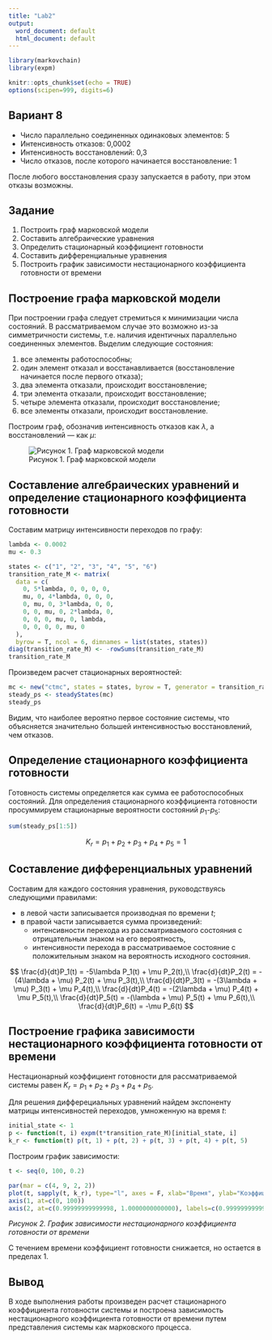 ```yaml
---
title: "Lab2"
output:
  word_document: default
  html_document: default
---
```


```r
library(markovchain)
library(expm)

knitr::opts_chunk$set(echo = TRUE)
options(scipen=999, digits=6)
```

## Вариант 8

* Число параллельно соединенных одинаковых элементов: 5
* Интенсивность отказов: 0,0002
* Интенсивность восстановлений: 0,3
* Число отказов, после которого начинается восстановление: 1

После любого восстановления сразу запускается в работу, при этом отказы возможны.

## Задание

1. Построить граф марковской модели 
2. Составить алгебраические уравнения 
3. Определить стационарный  коэффициент готовности
4. Составить дифференциальные уравнения
5. Построить график зависимости нестационарного коэффициента готовности от времени

## Построение графа марковской модели

При построении графа следует стремиться к минимизации числа состояний. В рассматриваемом случае это возможно из-за симметричности системы,
т.е. наличия идентичных параллельно соединенных элементов. Выделим следующие состояния:

1. все элементы работоспособны;
2. один элемент отказал и восстанавливается (восстановление начинается после первого отказа);
3. два элемента отказали, происходит восстановление;
4. три элемента отказали, происходит восстановление;
5. четыре элемента отказали, происходит восстановление;
6. все элементы отказали, происходит восстановление.

Построим граф, обозначив интенсивность отказов как $\lambda$, а восстановлений — как $\mu$:

![Рисунок 1. Граф марковской модели](Lab2/Graph.png)

## Составление алгебраических уравнений и определение стационарного коэффициента готовности

Составим матрицу интенсивности переходов по графу: 

```r
lambda <- 0.0002
mu <- 0.3

states <- c("1", "2", "3", "4", "5", "6")
transition_rate_M <- matrix(
  data = c(
    0, 5*lambda, 0, 0, 0, 0,
    mu, 0, 4*lambda, 0, 0, 0,
    0, mu, 0, 3*lambda, 0, 0,
    0, 0, mu, 0, 2*lambda, 0,
    0, 0, 0, mu, 0, lambda,
    0, 0, 0, 0, mu, 0
  ),
  byrow = T, ncol = 6, dimnames = list(states, states))
diag(transition_rate_M) <- -rowSums(transition_rate_M)
transition_rate_M
```

Произведем расчет стационарных вероятностей:

```r
mc <- new("ctmc", states = states, byrow = T, generator = transition_rate_M)
steady_ps <- steadyStates(mc)
steady_ps
```

Видим, что наиболее вероятно первое состояние системы, что объясняется значительно большей интенсивностью восстановлений, чем отказов.

## Определение стационарного коэффициента готовности

Готовность системы определяется как сумма ее работоспособных состояний. Для определения стационарного коэффициента готовности просуммируем стационарные вероятности состояний $p_1$-$p_5$:

```r
sum(steady_ps[1:5])
```
$$K_r = p_1 + p_2 + p_3 + p_4 + p_5 = 1$$

## Составление дифференциальных уравнений

Составим для каждого состояния уравнения, руководствуясь следующими правилами:

* в левой части записывается производная по времени $t$;
* в правой части записывается сумма произведений:
    * интенсивности перехода из рассматриваемого состояния с отрицательным знаком на его вероятность,
    * интенсивности перехода в рассматриваемое состояние с положительным знаком на вероятность исходного состояния.

$$
\frac{d}{dt}P_1(t) = -5\lambda P_1(t) + \mu P_2(t),\\
\frac{d}{dt}P_2(t) = -(4\lambda + \mu) P_2(t) + \mu P_3(t),\\
\frac{d}{dt}P_3(t) = -(3\lambda + \mu) P_3(t) + \mu P_4(t),\\
\frac{d}{dt}P_4(t) = -(2\lambda + \mu) P_4(t) + \mu P_5(t),\\
\frac{d}{dt}P_5(t) = -(\lambda + \mu) P_5(t) + \mu P_6(t),\\
\frac{d}{dt}P_6(t) = -\mu P_6(t)
$$

## Построение графика зависимости нестационарного коэффициента готовности от времени

Нестационарный коэффициент готовности для рассматриваемой системы равен $K_r = p_1 + p_2 + p_3 + p_4 + p_5$.

Для решения дифферециальных уравнений найдем экспоненту матрицы интенсивностей переходов, умноженную на время $t$:

```r
initial_state <- 1
p <- function(t, i) expm(t*transition_rate_M)[initial_state, i]
k_r <- function(t) p(t, 1) + p(t, 2) + p(t, 3) + p(t, 4) + p(t, 5)
```

Построим график зависимости:

```r
t <- seq(0, 100, 0.2)

par(mar = c(4, 9, 2, 2))
plot(t, sapply(t, k_r), type="l", axes = F, xlab="Время", ylab="Коэффициент готовности", ylim=c(0.99999999999998, 1.000000000000001))
axis(1, at=c(0, 100))
axis(2, at=c(0.99999999999998, 1.0000000000000), labels=c(0.99999999999998, 1.0000000000000), las = 2)
```

*Рисунок 2. График зависимости нестационарного коэффициента готовности от времени*

С течением времени коэффициент готовности снижается, но остается в пределах 1.

## Вывод

В ходе выполнения работы произведен расчет стационарного коэффициента готовности системы и
построена зависимость нестационарного коэффициента готовности от времени
путем представления системы как марковского процесса.
